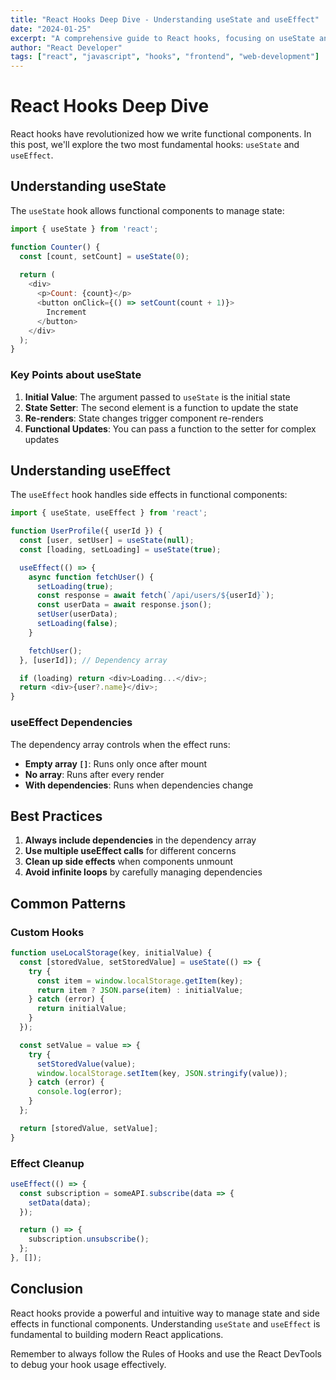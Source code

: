 ```yaml
---
title: "React Hooks Deep Dive - Understanding useState and useEffect"
date: "2024-01-25"
excerpt: "A comprehensive guide to React hooks, focusing on useState and useEffect with practical examples and best practices."
author: "React Developer"
tags: ["react", "javascript", "hooks", "frontend", "web-development"]
---
```


# React Hooks Deep Dive

React hooks have revolutionized how we write functional components. In this post, we'll explore the two most fundamental hooks: `useState` and `useEffect`.

## Understanding useState

The `useState` hook allows functional components to manage state:

```javascript
import { useState } from 'react';

function Counter() {
  const [count, setCount] = useState(0);
  
  return (
    <div>
      <p>Count: {count}</p>
      <button onClick={() => setCount(count + 1)}>
        Increment
      </button>
    </div>
  );
}
```

### Key Points about useState

1. **Initial Value**: The argument passed to `useState` is the initial state
2. **State Setter**: The second element is a function to update the state
3. **Re-renders**: State changes trigger component re-renders
4. **Functional Updates**: You can pass a function to the setter for complex updates

## Understanding useEffect

The `useEffect` hook handles side effects in functional components:

```javascript
import { useState, useEffect } from 'react';

function UserProfile({ userId }) {
  const [user, setUser] = useState(null);
  const [loading, setLoading] = useState(true);

  useEffect(() => {
    async function fetchUser() {
      setLoading(true);
      const response = await fetch(`/api/users/${userId}`);
      const userData = await response.json();
      setUser(userData);
      setLoading(false);
    }

    fetchUser();
  }, [userId]); // Dependency array

  if (loading) return <div>Loading...</div>;
  return <div>{user?.name}</div>;
}
```

### useEffect Dependencies

The dependency array controls when the effect runs:

- **Empty array `[]`**: Runs only once after mount
- **No array**: Runs after every render
- **With dependencies**: Runs when dependencies change

## Best Practices

1. **Always include dependencies** in the dependency array
2. **Use multiple useEffect calls** for different concerns
3. **Clean up side effects** when components unmount
4. **Avoid infinite loops** by carefully managing dependencies

## Common Patterns

### Custom Hooks

```javascript
function useLocalStorage(key, initialValue) {
  const [storedValue, setStoredValue] = useState(() => {
    try {
      const item = window.localStorage.getItem(key);
      return item ? JSON.parse(item) : initialValue;
    } catch (error) {
      return initialValue;
    }
  });

  const setValue = value => {
    try {
      setStoredValue(value);
      window.localStorage.setItem(key, JSON.stringify(value));
    } catch (error) {
      console.log(error);
    }
  };

  return [storedValue, setValue];
}
```

### Effect Cleanup

```javascript
useEffect(() => {
  const subscription = someAPI.subscribe(data => {
    setData(data);
  });

  return () => {
    subscription.unsubscribe();
  };
}, []);
```

## Conclusion

React hooks provide a powerful and intuitive way to manage state and side effects in functional components. Understanding `useState` and `useEffect` is fundamental to building modern React applications.

Remember to always follow the Rules of Hooks and use the React DevTools to debug your hook usage effectively. 